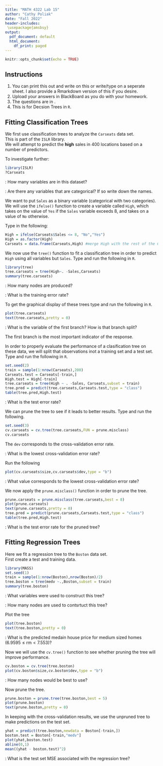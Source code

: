 ---
title: "MATH 4322 Lab 15"
author: "Cathy Poliak"
date: "Fall 2022"
header-includes:
 \usepackage{amsbsy}
output:
  pdf_document: default
  html_document:
    df_print: paged
---

```{r setup, include=FALSE}
knitr::opts_chunk$set(echo = TRUE)
```


## Instructions

1)  You can print this out and write on this or write/type on a seperate sheet.  I also provide a Rmarkdown version of this if you desire.
2)  Upload your answers in BlackBoard as you do with your homework.
3)  The questions are in \textcolor{red}{red}.
3)  This is for Decsion Trees in `R`.

## Fitting Classification Trees

We first use classification trees to analyze the `Carseats` data set.  
This is part of the `ISLR` library.  
We will attempt to predict the **high** sales in 400 locations based on a number of predictors.  

To investigate further:

```{r,results='hide',warning=FALSE,message=FALSE,purl=FALSE}
library(ISLR)
?Carseats
```

\textcolor{red}{Question 1}: How many variables are in this dataset?  

\vspace{10em}

\textcolor{red}{Question 2}: Are there any variables that are categorical?  If so write down the names.  

\vspace{10em}

We want to put `Sales` as a binary variable (categorical with two categories).  We will use the `ifelse()` function to create a variable called `High`, which takes on the value of `Yes` if the `Sales` variable exceeds 8, and takes on a value of `No` otherwise.  

Type in the following:

```{r,results='hide'}
High = ifelse(Carseats$Sales <= 8, "No","Yes")
High = as.factor(High)
Carseats = data.frame(Carseats,High) #merge High with the rest of the Carseats data.
```


We now use the `tree()` function to fit a classification tree in order to predict `High` using all variables but `Sales`.  Type and run the following in `R`.

```{r,results='hide'}
library(tree)
tree.carseats = tree(High~. -Sales,Carseats)
summary(tree.carseats)
```

\textcolor{red}{Question 3}: How many nodes are produced?  

\vspace{10em}

\textcolor{red}{Question 4}:  What is the training error rate?  

\vspace{10em}

To get the graphical display of these trees type and run the following in `R`.

```{r,results='hide',fig.keep='none'}
plot(tree.carseats)
text(tree.carseats,pretty = 0)
```

\textcolor{red}{Question 5}:  What is the variable of the first branch?  How is that branch split?

\vspace{10em}

The first branch is the most important indicator of the response.  

In order to properly evaluate the performance of a clasification tree on these data, we will split that observations inot a training set and a test set.  Type and run the following in `R`.

```{r,results='hide'}
set.seed(2)
train = sample(1:nrow(Carseats),200)
Carseats.test = Carseats[-train,]
High.test = High[-train]
tree.carseats = tree(High ~ . -Sales, Carseats,subset = train)
tree.pred = predict(tree.carseats,Carseats.test,type = "class")
table(tree.pred,High.test)
```

\textcolor{red}{Question 6}:  What is the test error rate?

\vspace{10em}

We can prune the tree to see if it leads to better results.  Type and run the following.

```{r,results='hide'}
set.seed(3)
cv.carseats = cv.tree(tree.carseats,FUN = prune.misclass)
cv.carseats
```

The `dev` corresponds to the cross-validation error rate.  

\textcolor{red}{Question 7}:  What is the lowest cross-validation error rate?

\vspace{10em}  

Run the following

```{r,results='hide',fig.keep='none'}
plot(cv.carseats$size,cv.carseats$dev,type = "b")
```

\textcolor{red}{Question 8}:  What value corresponds to the lowest cross-validation error rate?  

\vspace{10em}

We now apply the `prune.misclass()` function in order to prune the tree.

```{r,results='hide',fig.keep='none'}
prune.carseats = prune.misclass(tree.carseats,best = 8)
plot(prune.carseats)
text(prune.carseats,pretty = 0)
tree.pred = predict(prune.carseats,Carseats.test,type = "class")
table(tree.pred,High.test)
```

\textcolor{red}{Question 9}:  What is the test error rate for the pruned tree?

\vspace{10em}

## Fitting Regression Trees

Here we fit a regression tree to the `Boston` data set.  
First create a test and training data.  

```{r,results='hide'}
library(MASS)
set.seed(1)
train = sample(1:nrow(Boston),nrow(Boston)/2)
tree.boston = tree(medv ~.,Boston,subset = train)
summary(tree.boston)
```

\textcolor{red}{Question 10}:  What variables were used to construct this tree?

\vspace{10em}

\textcolor{red}{Question 11}: How many nodes are used to contsrtuct this tree?
\vspace{10em}

Plot the tree

```{r,results='hide',fig.keep='none'}
plot(tree.boston)
text(tree.boston,pretty = 0)
```

\textcolor{red}{Question 12}:  What is the predicted medain house price  for medium sized homes ($6.9595 \leq \text{rm} < 7.553$)?
\vspace{10em}

Now we will use the `cv.tree()` function to see whether pruning the tree will improve performance.

```{r,results='hide',fig.keep='none'}
cv.boston = cv.tree(tree.boston)
plot(cv.boston$size,cv.boston$dev,type = "b")
```

\textcolor{red}{Question 13}:  How many nodes would be best to use?

\vspace{10em}

Now prune the tree.

```{r,results='hide',fig.keep='none'}
prune.boston = prune.tree(tree.boston,best = 5)
plot(prune.boston)
text(prune.boston,pretty = 0)
```

In keeping with the cross-validation results, we use the unpruned tree to make predictions on the test set.

```{r,results='hide',fig.keep='none'}
yhat = predict(tree.boston,newdata = Boston[-train,])
boston.test = Boston[-train,"medv"]
plot(yhat,boston.test)
abline(0,1)
mean((yhat - boston.test)^2)
```

\textcolor{red}{Question 14}:  What is the test set MSE associated with the regression tree?

